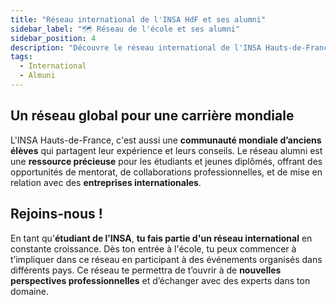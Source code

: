 ```yaml
---
title: "Réseau international de l'INSA HdF et ses alumni" 
sidebar_label: "🗺️ Réseau de l'école et ses alumni"
sidebar_position: 4
description: "Découvre le réseau international de l'INSA Hauts-de-France et comment il peut enrichir ta carrière professionnelle."
tags:
  - International
  - Almuni
---
```



## Un réseau global pour une carrière mondiale

L'INSA Hauts-de-France, c'est aussi une **communauté mondiale d’anciens élèves** qui partagent leur expérience et leurs conseils. Le réseau alumni est une **ressource précieuse** pour les étudiants et jeunes diplômés, offrant des opportunités de mentorat, de collaborations professionnelles, et de mise en relation avec des **entreprises internationales**. 

## Rejoins-nous !

En tant qu'**étudiant de l’INSA**, **tu fais partie d'un réseau international** en constante croissance. Dès ton entrée à l'école, tu peux commencer à t’impliquer dans ce réseau en participant à des événements organisés dans différents pays. Ce réseau te permettra de t’ouvrir à de **nouvelles perspectives professionnelles** et d’échanger avec des experts dans ton domaine.